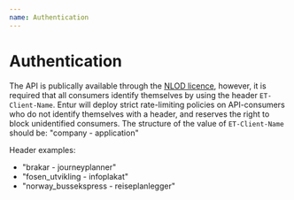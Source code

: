 ```yaml
---
name: Authentication
---
```


# Authentication
The API is publically available through the [NLOD licence](https://data.norge.no/nlod/no), 
however, it is required that all consumers identify themselves by using the header 
`ET-Client-Name`. Entur will deploy strict rate-limiting policies on API-consumers 
who do not identify themselves with a header, and reserves the right to block 
unidentified consumers. The structure of the value of `ET-Client-Name` should be: 
"company - application"

Header examples:
- "brakar - journeyplanner"
- "fosen_utvikling - infoplakat"
- "norway_bussekspress - reiseplanlegger"

